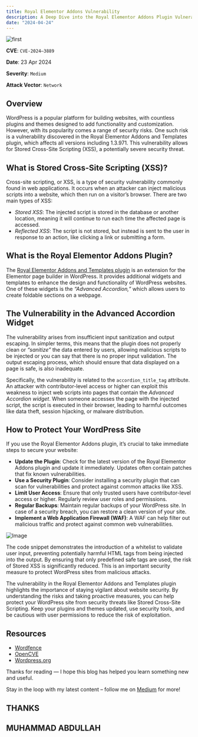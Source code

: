 ```yaml
---
title: Royal Elementor Addons Vulnerability
description: A Deep Dive into the Royal Elementor Addons Plugin Vulnerability and How to Protect Your WordPress Site.
date: "2024-04-24"
---
```


![first](/blog-post-1.jpg)

**CVE**: `CVE-2024–3889`

**Date**: 23 Apr 2024

**Severity**: `Medium`

**Attack Vector**: `Network`

## Overview

WordPress is a popular platform for building websites, with countless plugins and themes designed to add functionality and customization. However, with its popularity comes a range of security risks. One such risk is a vulnerability discovered in the Royal Elementor Addons and Templates plugin, which affects all versions including 1.3.971. This vulnerability allows for Stored Cross-Site Scripting (XSS), a potentially severe security threat.

## What is Stored Cross-Site Scripting (XSS)?

Cross-site scripting, or XSS, is a type of security vulnerability commonly found in web applications. It occurs when an attacker can inject malicious scripts into a website, which then run on a visitor’s browser. There are two main types of XSS:

- *Stored XSS*: The injected script is stored in the database or another location, meaning it will continue to run each time the affected page is accessed.
- *Reflected XSS*: The script is not stored, but instead is sent to the user in response to an action, like clicking a link or submitting a form.

## What is the Royal Elementor Addons Plugin?

The [Royal Elementor Addons and Templates plugin](https://wordpress.org/plugins/royal-elementor-addons) is an extension for the Elementor page builder in WordPress. It provides additional widgets and templates to enhance the design and functionality of WordPress websites. One of these widgets is the *“Advanced Accordion,”* which allows users to create foldable sections on a webpage.

## The Vulnerability in the Advanced Accordion Widget

The vulnerability arises from insufficient input sanitization and output escaping. In simpler terms, this means that the plugin does not properly clean or *“sanitize”* the data entered by users, allowing malicious scripts to be injected or you can say that there is no proper input validation. The output escaping process, which should ensure that data displayed on a page is safe, is also inadequate.

Specifically, the vulnerability is related to the `accordion_title_tag` attribute. An attacker with contributor-level access or higher can exploit this weakness to inject web scripts into pages that contain the *Advanced Accordion widget*. When someone accesses the page with the injected script, the script is executed in their browser, leading to harmful outcomes like data theft, session hijacking, or malware distribution.

## How to Protect Your WordPress Site

If you use the Royal Elementor Addons plugin, it’s crucial to take immediate steps to secure your website:

- **Update the Plugin**: Check for the latest version of the Royal Elementor Addons plugin and update it immediately. Updates often contain patches that fix known vulnerabilities.
- **Use a Security Plugin**: Consider installing a security plugin that can scan for vulnerabilities and protect against common attacks like XSS.
- **Limit User Access**: Ensure that only trusted users have contributor-level access or higher. Regularly review user roles and permissions.
- **Regular Backups**: Maintain regular backups of your WordPress site. In case of a security breach, you can restore a clean version of your site.
- **Implement a Web Application Firewall (WAF)**: A WAF can help filter out malicious traffic and protect against common web vulnerabilities.

![Image](https://miro.medium.com/v2/resize:fit:720/format:webp/1*14HpbaMgN_FFytFuVLEFGg.png)

The code snippet demonstrates the introduction of a whitelist to validate user input, preventing potentially harmful HTML tags from being injected into the output. By ensuring that only predefined safe tags are used, the risk of Stored XSS is significantly reduced. This is an important security measure to protect WordPress sites from malicious attacks.

The vulnerability in the Royal Elementor Addons and Templates plugin highlights the importance of staying vigilant about website security. By understanding the risks and taking proactive measures, you can help protect your WordPress site from security threats like Stored Cross-Site Scripting. Keep your plugins and themes updated, use security tools, and be cautious with user permissions to reduce the risk of exploitation.

## Resources

- [Wordfence](https://www.wordfence.com/threat-intel/vulnerabilities/wordpress-plugins/royal-elementor-addons/royal-elementor-addons-and-templates-13971-authenticated-contributor-stored-cross-site-scripting-via-advanced-accordion-title-tags)
- [OpenCVE](https://www.opencve.io/cve/CVE-2024-3889)
- [Wordpress.org](https://plugins.trac.wordpress.org/changeset/3072880/royal-elementor-addons/tags/1.3.972/modules/advanced-accordion/widgets/wpr-advanced-accordion.php?old=3069462&old_path=royal-elementor-addons%2Ftags%2F1.3.971%2Fmodules%2Fadvanced-accordion%2Fwidgets%2Fwpr-advanced-accordion.php)

Thanks for reading — I hope this blog has helped you learn something new and useful.

Stay in the loop with my latest content – follow me on [Medium](https://medium.com/@iabdullah_215) for more!

## THANKS
## MUHAMMAD ABDULLAH
